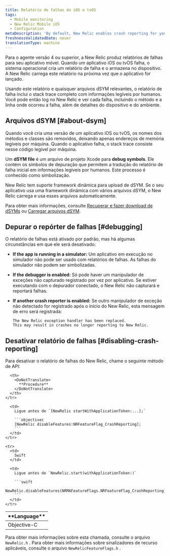 ```yaml
---
title: Relatório de falhas do iOS e tvOS
tags:
  - Mobile monitoring
  - New Relic Mobile iOS
  - Configuration
metaDescription: 'By default, New Relic enables crash reporting for your mobile iOS apps to help track and diagnose crashes.'
freshnessValidatedDate: never
translationType: machine
---
```


Para o agente versão 4 ou superior, a New Relic produz relatórios de falhas para seu aplicativo móvel. Quando um aplicativo iOS ou tvOS falha, o sistema operacional cria um relatório de falha e o armazena no dispositivo. A New Relic carrega este relatório na próxima vez que o aplicativo for lançado.

Usando este relatório e quaisquer arquivos dSYM relevantes, o relatório de falha inclui o stack trace completo com informações legíveis por humanos. Você pode então log no New Relic e ver cada falha, incluindo o método e a linha onde ocorreu a falha, além de detalhes do dispositivo e do ambiente.

## Arquivos dSYM [#about-dsym]

Quando você cria uma versão de um aplicativo iOS ou tvOS, os nomes dos métodos e classes são removidos, deixando apenas endereços de memória legíveis por máquina. Quando o aplicativo falha, o stack trace consiste nesse código legível por máquina.

Um <DoNotTranslate>**dSYM file**</DoNotTranslate> é um arquivo de projeto Xcode para <DoNotTranslate>**debug symbols**</DoNotTranslate>. Ele contém os símbolos de depuração que permitem a tradução do relatório de falha inicial em informações legíveis por humanos. Este processo é conhecido como simbolização.

New Relic tem suporte framework dinâmica para upload de dSYM. Se o seu aplicativo usa uma framework dinâmica com vários arquivos dSYM, o New Relic carrega e usa esses arquivos automaticamente.

Para obter mais informações, consulte [Recuperar e fazer download de dSYMs](/docs/mobile-monitoring/new-relic-mobile-ios/install-configure/retrieve-upload-dsyms) ou [Carregar arquivos dSYM](/docs/mobile-monitoring/new-relic-mobile-ios/install-configure/upload-dsyms-bitcode-apps).

## Depurar o repórter de falhas [#debugging]

O relatório de falhas está ativado por padrão, mas há algumas circunstâncias em que ele será desativado:

* <DoNotTranslate>**If the app is running in a simulator:**</DoNotTranslate> Um aplicativo em execução no simulador não pode ser usado com relatórios de falhas. As falhas do simulador não podem ser simbolizadas.

* <DoNotTranslate>**If the debugger is enabled:**</DoNotTranslate> Só pode haver um manipulador de exceções não capturado registrado por vez por aplicativo. Se estiver executando com o depurador conectado, o New Relic não capturará e reportará falhas.

* <DoNotTranslate>**If another crash reporter is enabled:**</DoNotTranslate> Se outro manipulador de exceção não detectado for registrado após o início do New Relic, esta mensagem de erro será registrada:

  ```
  The New Relic exception handler has been replaced. 
  This may result in crashes no longer reporting to New Relic.
  ```

## Desativar relatório de falhas [#disabling-crash-reporting]

Para desativar o relatório de falhas do New Relic, chame o seguinte método de API:

<table>
  <thead>
    <tr>
      <th style={{ width: "200px" }}>
        <DoNotTranslate>
          **Language**
        </DoNotTranslate>
      </th>

      <th>
        <DoNotTranslate>
          **Procedure**
        </DoNotTranslate>
      </th>
    </tr>
  </thead>

  <tbody>
    <tr>
      <td>
        Objective-C
      </td>

      <td>
        Ligue antes de `[NewRelic startWithApplicationToken:...];`

        ```objectivec
        [NewRelic disableFeatures:NRFeatureFlag_CrashReporting];
        ```
      </td>
    </tr>

    <tr>
      <td>
        Swift
      </td>

      <td>
        Ligue antes de `NewRelic.start(withApplicationToken:)`

        ```swift
        NewRelic.disableFeatures(NRMAFeatureFlags.NRFeatureFlag_CrashReporting)
        ```
      </td>
    </tr>
  </tbody>
</table>

Para obter mais informações sobre esta chamada, consulte o arquivo `NewRelic.h` . Para obter mais informações sobre sinalizadores de recurso aplicáveis, consulte o arquivo `NewRelicFeatureFlags.h` .